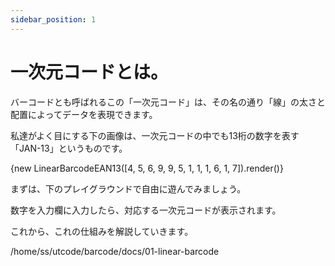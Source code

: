 ```yaml
---
sidebar_position: 1
---
```



# 一次元コードとは。

バーコードとも呼ばれるこの「一次元コード」は、その名の通り「線」の太さと配置によってデータを表現できます。

私達がよく目にする下の画像は、一次元コードの中でも13桁の数字を表す「JAN-13」というものです。

<p style={{ width: "350px" }}>
  {new LinearBarcodeEAN13([4, 5, 6, 9, 9, 5, 1, 1, 1, 6, 1, 7]).render()}
</p>

まずは、下のプレイグラウンドで自由に遊んでみましょう。

数字を入力欄に入力したら、対応する一次元コードが表示されます。

これから、これの仕組みを解説していきます。

<CreateLinearBarcodeFromDigitsPlayground />
/home/ss/utcode/barcode/docs/01-linear-barcode
